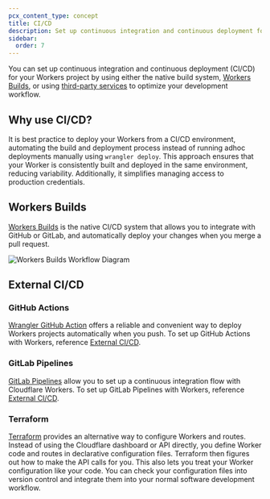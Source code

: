 ```yaml
---
pcx_content_type: concept
title: CI/CD
description: Set up continuous integration and continuous deployment for your Workers.
sidebar:
  order: 7
---
```


You can set up continuous integration and continuous deployment (CI/CD) for your Workers project by using either the native build system, [Workers Builds](#workers-builds), or using [third-party services](#external-cicd) to optimize your development workflow.

## Why use CI/CD?

It is best practice to deploy your Workers from a CI/CD environment, automating the build and deployment process instead of running adhoc deployments manually using `wrangler deploy`. This approach ensures that your Worker is consistently built and deployed in the same environment, reducing variability. Additionally, it simplifies managing access to production credentials.

## Workers Builds

[Workers Builds](/workers/ci-cd/builds) is the native CI/CD system that allows you to integrate with GitHub or GitLab, and automatically deploy your changes when you merge a pull request.

![Workers Builds Workflow Diagram](~/assets/images/workers/platform/ci-cd/workers-builds-workflow.png)

## External CI/CD

### GitHub Actions

[Wrangler GitHub Action](https://github.com/cloudflare/wrangler-action) offers a reliable and convenient way to deploy Workers projects automatically when you push. To set up GitHub Actions with Workers, reference [External CI/CD](/workers/ci-cd/external-cicd).

### GitLab Pipelines

[GitLab Pipelines](https://docs.gitlab.com/ee/ci/pipelines/index.html) allow you to set up a continuous integration flow with Cloudflare Workers. To set up GitLab Pipelines with Workers, reference [External CI/CD](/workers/ci-cd/external-cicd).

### Terraform

[Terraform](https://www.terraform.io/) provides an alternative way to configure Workers and routes. Instead of using the Cloudflare dashboard or API directly, you define Worker code and routes in declarative configuration files. Terraform then figures out how to make the API calls for you. This also lets you treat your Worker configuration like your code. You can check your configuration files into version control and integrate them into your normal software development workflow.
